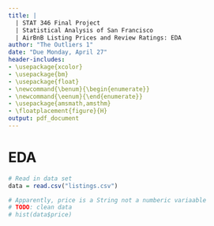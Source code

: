 ```yaml
---
title: |
  | STAT 346 Final Project 
  | Statistical Analysis of San Francisco 
  | AirBnB Listing Prices and Review Ratings: EDA
author: "The Outliers 1"
date: "Due Monday, April 27"
header-includes:
- \usepackage{xcolor}
- \usepackage{bm} 
- \usepackage{float}
- \newcommand{\benum}{\begin{enumerate}}
- \newcommand{\eenum}{\end{enumerate}}
- \usepackage{amsmath,amsthm}
- \floatplacement{figure}{H}
output: pdf_document
---
```

\vspace{10pt}

# EDA

```r
# Read in data set
data = read.csv("listings.csv")

# Apparently, price is a String not a numberic variaable
# TODO: clean data
# hist(data$price)

```